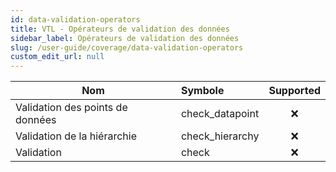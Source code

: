 ```yaml
---
id: data-validation-operators
title: VTL - Opérateurs de validation des données
sidebar_label: Opérateurs de validation des données
slug: /user-guide/coverage/data-validation-operators
custom_edit_url: null
---
```


| Nom                              | Symbole         | Supported |
| -------------------------------- | :-------------- | :-------: |
| Validation des points de données | check_datapoint |    :x:    |
| Validation de la hiérarchie      | check_hierarchy |    :x:    |
| Validation                       | check           |    :x:    |
